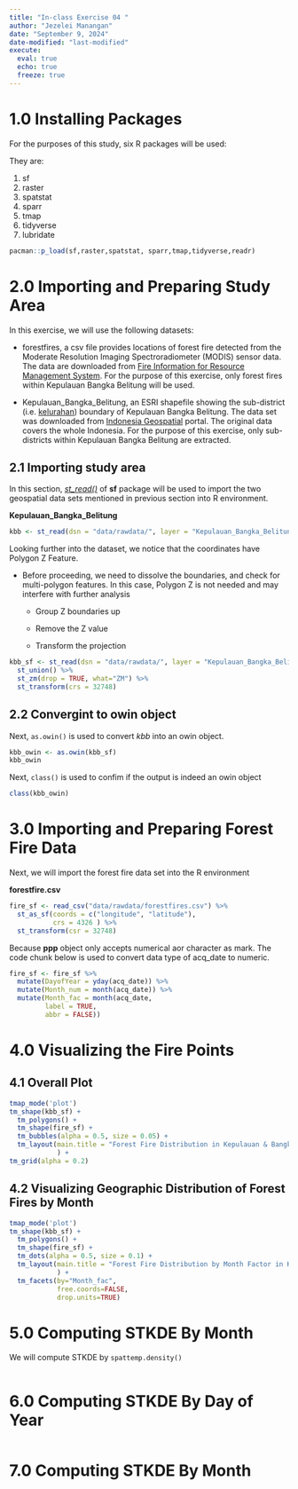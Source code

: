 ```yaml
---
title: "In-class Exercise 04 "
author: "Jezelei Manangan"
date: "September 9, 2024"
date-modified: "last-modified"
execute: 
  eval: true
  echo: true
  freeze: true
---
```


# 1.0 Installing Packages

For the purposes of this study, six R packages will be used:

They are:

1.  sf
2.  raster
3.  spatstat
4.  sparr
5.  tmap
6.  tidyverse
7.  lubridate

```r
pacman::p_load(sf,raster,spatstat, sparr,tmap,tidyverse,readr)
```

# 2.0 Importing and Preparing Study Area

In this exercise, we will use the following datasets:

-   forestfires, a csv file provides locations of forest fire detected from the Moderate Resolution Imaging Spectroradiometer (MODIS) sensor data. The data are downloaded from [Fire Information for Resource Management System](https://firms.modaps.eosdis.nasa.gov/download/). For the purpose of this exercise, only forest fires within Kepulauan Bangka Belitung will be used.

-   Kepulauan_Bangka_Belitung, an ESRI shapefile showing the sub-district (i.e. [kelurahan](https://en.wikipedia.org/wiki/Villages_of_Indonesia)) boundary of Kepulauan Bangka Belitung. The data set was downloaded from [Indonesia Geospatial](https://www.indonesia-geospasial.com/2023/05/download-shapefile-batas-administrasi.html) portal. The original data covers the whole Indonesia. For the purpose of this exercise, only sub-districts within Kepulauan Bangka Belitung are extracted.

## 2.1 Importing study area

In this section, [*st_read()*](https://r-spatial.github.io/sf/reference/st_read.html) of **sf** package will be used to import the two geospatial data sets mentioned in previous section into R environment.

**Kepulauan_Bangka_Belitung**

```r
kbb <- st_read(dsn = "data/rawdata/", layer = "Kepulauan_Bangka_Belitung") 
```

Looking further into the dataset, we notice that the coordinates have Polygon Z Feature.

-   Before proceeding, we need to dissolve the boundaries, and check for multi-polygon features. In this case, Polygon Z is not needed and may interfere with further analysis

    -   Group Z boundaries up

    -   Remove the Z value

    -   Transform the projection

```r
kbb_sf <- st_read(dsn = "data/rawdata/", layer = "Kepulauan_Bangka_Belitung") %>% 
  st_union() %>% 
  st_zm(drop = TRUE, what="ZM") %>% 
  st_transform(crs = 32748)
```

## 2.2 Convergint to owin object

Next, `as.owin()` is used to convert *kbb* into an owin object.

```r
kbb_owin <- as.owin(kbb_sf)
kbb_owin
```

Next, `class()` is used to confim if the output is indeed an owin object

```r
class(kbb_owin)
```

# 3.0 Importing and Preparing Forest Fire Data 

Next, we will import the forest fire data set into the R environment

**forestfire.csv**

```r
fire_sf <- read_csv("data/rawdata/forestfires.csv") %>% 
  st_as_sf(coords = c("longitude", "latitude"),
           crs = 4326 ) %>% 
  st_transform(csr = 32748)
```

Because **ppp** object only accepts numerical aor character as mark. The code chunk below is used to convert data type of acq_date to numeric.

```r
fire_sf <- fire_sf %>% 
  mutate(DayofYear = yday(acq_date)) %>% 
  mutate(Month_num = month(acq_date)) %>% 
  mutate(Month_fac = month(acq_date, 
         label = TRUE, 
         abbr = FALSE))
```

# 4.0 Visualizing the Fire Points 

## 4.1 Overall Plot 

```r
tmap_mode('plot')
tm_shape(kbb_sf) + 
  tm_polygons() + 
  tm_shape(fire_sf) + 
  tm_bubbles(alpha = 0.5, size = 0.05) + 
  tm_layout(main.title = "Forest Fire Distribution in Kepulauan & Bangka Belitung", 
            ) + 
tm_grid(alpha = 0.2)
```

## 4.2 Visualizing Geographic Distribution of Forest Fires by Month 

```r
tmap_mode('plot')
tm_shape(kbb_sf) + 
  tm_polygons() + 
  tm_shape(fire_sf) + 
  tm_dots(alpha = 0.5, size = 0.1) + 
  tm_layout(main.title = "Forest Fire Distribution by Month Factor in Kepulauan & Bangka Belitung", 
            ) + 
  tm_facets(by="Month_fac", 
            free.coords=FALSE,
            drop.units=TRUE)
```

# 5.0 Computing STKDE By Month 

We will compute STKDE by `spattemp.density()`

```r

```

# 6.0  Computing STKDE By Day of Year

```r

```

# 7.0 Computing STKDE By Month 
